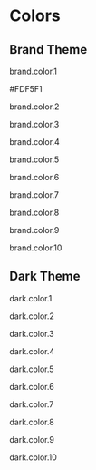 
<Meta title="Brand Identity/Colors" />

<style>
  {`
    .flex {
      display: flex;
    }
    .flex-container {
      display: flex;
      gap: 20px;
    }
    .color-box {
      height: 50px;
      width: 100%;
      border-radius: 5px;
      display: flex;
      align-items: center;
      justify-content: center;
    }
    .brand-color-container {
      width: 100%;
      display: flex;
      flex-direction: column;
      gap: 20px;
    }
    .color-text {
      flex: 0 0 30%;
    }
    .color-container {
      flex: 0 0 70%;
    }
    .color-brand-1 {
      background-color: #FDF5F1;
    }
    .color-brand-2 {
      background-color: #F9D7C8;
    }
    .color-brand-3 {
      background-color: #F8BBA1;
    }
    .color-brand-4 {
      background-color: #F8A17B;
    }
    .color-brand-5 {
      background-color: #FB8857;
    }
    .color-brand-6 {
      background-color: #FF7134;
    }
    .color-brand-7 {
      background-color: #F95E1B;
    }
    .color-brand-8 {
      background-color: #ED500C;
    }
    .color-brand-9 {
      background-color: #D04A10;
    }
    .color-brand-10 {
      background-color: #B74413;
    }
    .color-dark-1 {
      background-color: #CBCBCD;
    }
    .color-dark-2 {
      background-color: #97979B;
    }
    .color-dark-3 {
      background-color: #505053;
    }
    .color-dark-4 {
      background-color: #28282A;
    }
    .color-dark-5 {
      background-color: #1B1B1D;
    }
    .color-dark-6 {
      background-color: #121213;
    }
    .color-dark-7 {
      background-color: #0C0C0D;
    }
    .color-dark-8 {
      background-color: #060607;
    }
    .color-dark-9 {
      background-color: #030303;
    }
    .color-dark-10 {
      background-color: #020202;
    }
  `}
</style>

# Colors

<div className="flex-container">
  <div className="brand-color-container">
    <div>
      <h2>Brand Theme</h2>
    </div>
    <div className="flex">
      <div className="color-text">
        <p>brand.color.1</p>
      </div>
      <div className="color-container">
        <div className="color-box color-brand-1">
          <span>#FDF5F1</span>
        </div>
      </div>
    </div>
    <div className="flex">
      <div className="color-text">
        <p>brand.color.2</p>
      </div>
      <div className="color-container">
        <div className="color-box color-brand-2"></div>
      </div>
    </div>
    <div className="flex">
      <div className="color-text">
        <p>brand.color.3</p>
      </div>
      <div className="color-container">
        <div className="color-box color-brand-3"></div>
      </div>
    </div>
    <div className="flex">
      <div className="color-text">
        <p>brand.color.4</p>
      </div>
      <div className="color-container">
        <div className="color-box color-brand-4"></div>
      </div>
    </div>
    <div className="flex">
      <div className="color-text">
        <p>brand.color.5</p>
      </div>
      <div className="color-container">
        <div className="color-box color-brand-5"></div>
      </div>
    </div>
    <div className="flex">
      <div className="color-text">
        <p>brand.color.6</p>
      </div>
      <div className="color-container">
        <div className="color-box color-brand-6"></div>
      </div>
    </div>
    <div className="flex">
      <div className="color-text">
        <p>brand.color.7</p>
      </div>
      <div className="color-container">
        <div className="color-box color-brand-7"></div>
      </div>
    </div>
    <div className="flex">
      <div className="color-text">
        <p>brand.color.8</p>
      </div>
      <div className="color-container">
        <div className="color-box color-brand-8"></div>
      </div>
    </div>
    <div className="flex">
      <div className="color-text">
        <p>brand.color.9</p>
      </div>
      <div className="color-container">
        <div className="color-box color-brand-9"></div>
      </div>
    </div>
    <div className="flex">
      <div className="color-text">
        <p>brand.color.10</p>
      </div>
      <div className="color-container">
        <div className="color-box color-brand-10"></div>
      </div>
    </div>
  </div>
  <div className="brand-color-container">
    <div>
      <h2>Dark Theme</h2>
    </div>
    <div className="flex">
      <div className="color-text">
        <p>dark.color.1</p>
      </div>
      <div className="color-container">
        <div className="color-box color-dark-1"></div>
      </div>
    </div>
    <div className="flex">
      <div className="color-text">
        <p>dark.color.2</p>
      </div>
      <div className="color-container">
        <div className="color-box color-dark-2"></div>
      </div>
    </div>
    <div className="flex">
      <div className="color-text">
        <p>dark.color.3</p>
      </div>
      <div className="color-container">
        <div className="color-box color-dark-3"></div>
      </div>
    </div>
    <div className="flex">
      <div className="color-text">
        <p>dark.color.4</p>
      </div>
      <div className="color-container">
        <div className="color-box color-dark-4"></div>
      </div>
    </div>
    <div className="flex">
      <div className="color-text">
        <p>dark.color.5</p>
      </div>
      <div className="color-container">
        <div className="color-box color-dark-5"></div>
      </div>
    </div>
    <div className="flex">
      <div className="color-text">
        <p>dark.color.6</p>
      </div>
      <div className="color-container">
        <div className="color-box color-dark-6"></div>
      </div>
    </div>
    <div className="flex">
      <div className="color-text">
        <p>dark.color.7</p>
      </div>
      <div className="color-container">
        <div className="color-box color-dark-7"></div>
      </div>
    </div>
    <div className="flex">
      <div className="color-text">
        <p>dark.color.8</p>
      </div>
      <div className="color-container">
        <div className="color-box color-dark-8"></div>
      </div>
    </div>
    <div className="flex">
      <div className="color-text">
        <p>dark.color.9</p>
      </div>
      <div className="color-container">
        <div className="color-box color-dark-9"></div>
      </div>
    </div>
    <div className="flex">
      <div className="color-text">
        <p>dark.color.10</p>
      </div>
      <div className="color-container">
        <div className="color-box color-dark-10"></div>
      </div>
    </div>
  </div>
</div>
